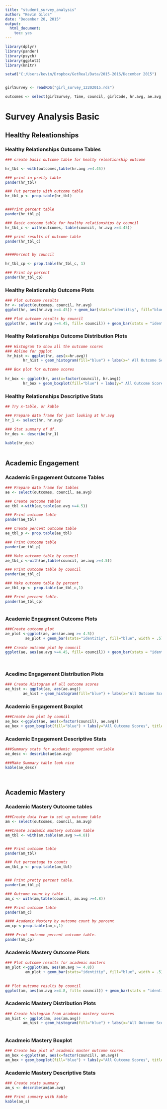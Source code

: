 ```yaml
---
title: "student_survey_analysis"
author: "Kevin Gilds"
date: "December 20, 2015"
output: 
  html_document: 
    toc: yes
---
```



```r
library(dplyr)
library(pander)
library(psych)
library(ggplot2)
library(knitr)

setwd("C:/Users/kevin/Dropbox/GetReal/Data/2015-2016/December 2015")


girlSurvey <- readRDS("girl_survey_12202015.rds")

outcomes <- select(girlSurvey, Time, council, girlCode, hr.avg, ae.avg, am.avg)


```


# Survey Analysis Basic 

## Healthy Releationships

### Healthy Relationships Outcome Tables
```r
### create basic outcome table for healty releationship outcome

hr_tbl <- with(outcomes,table(hr.avg >=4.45))

### print in pretty table
pander(hr_tbl)

### Put percents with outcome table
hr_tbl_p <- prop.table(hr_tbl)


###Print percent table
pander(hr_tbl_p)

### Basic outcome table for healthy relationships by council
hr_tbl_c <- with(outcomes, table(council, hr.avg >=4.45))

### print results of outcome table
pander(hr_tbl_c)


####Percent by council

hr_tbl_cp <- prop.table(hr_tbl_c, 1)

### Print by percent
pander(hr_tbl_cp)


```

### Healthy Relationship Outcome Plots
```r
### Plot outcome results
hr <- select(outcomes, council, hr.avg)
ggplot(hr, aes(hr.avg >=4.45)) + geom_bar(stats="identitiy", fill="blue", width = .5) + labs(x="Achieving at High Level", title = "Pre: Healthy Relationships")

### Plot outcome results by council    
ggplot(hr, aes(hr.avg >=4.45, fill= council)) + geom_bar(stats = "identity") + facet_grid(~council) + labs(x = "Achieving at High Level", title = "Pre: Healthy Relationships by Council")

```


### Healthy Relationships Outcome Distribution Plots
```r
### Histogram to show all the outcome scores
### Abline for ggplot
 hr_hist <- ggplot(hr, aes(x=hr.avg)) 
        hr_hist + geom_histogram(fill="blue") + labs(x=" All Outcome Scores", title = "Pre: Healthy Relationships")

### Box plot for outcome scores
        
hr_box <- ggplot(hr, aes(x=factor(council), hr.avg))
        hr_box + geom_boxplot(fill="blue") + labs(y=" All Outcome Scores", title = "Pre: Healthy Relationships")

```

### Healthy Relationships Descriptive Stats
```r
## Try x-table, or kable

### Prepare data frame for just looking at hr.avg        
hr_1 <- select(hr, hr.avg)

### Stat summary of df.
hr_des <- describe(hr_1)

kable(hr_des)
        
```



## Academic Engagement

### Academic Engagement Outcome Tables

```r
### Prepare data frame for tables
ae <- select(outcomes, council, ae.avg)

### Create outcome tables
ae_tbl <-with(ae,table(ae.avg >=4.5))

### Print outcome table
pander(ae_tbl)

### Create percent outcome table
ae_tbl_p <- prop.table(ae_tbl)

### Print Outcome table
pander(ae_tbl_p)

### Make outcome table by council
ae_tbl_c <-with(ae,table(council, ae.avg >=4.5))

### Print Outcome table by council
pander(ae_tbl_c)

### Make outcome table by percent
ae_tbl_cp <- prop.table(ae_tbl_c,1)

### Print percent table. 
pander(ae_tbl_cp)



```

### Academic Engagment Outcome Plots

```r
###Create outcome plot 
ae_plot <-ggplot(ae, aes(ae.avg >= 4.5)) 
         ae_plot + geom_bar(stats="identitiy", fill="blue", width = .5) + labs(x="Achieving at High Level", title = "Pre: Academic Engagement"
                                                                               ) 
### Create outcome plot by council    
ggplot(ae, aes(ae.avg >=4.45, fill= council)) + geom_bar(stats = "identity") + facet_grid(~council) + labs(x = "Achieving at High Level", title = "Pre: Academic Engagement by Council")

         
```

### Acedimc Engagement Distribution Plots

```r

### Create Histogram of all outcome scores
ae_hist <- ggplot(ae, aes(ae.avg)) 
        ae_hist + geom_histogram(fill="blue") + labs(x="All Outcome Scores", title="Post: Academic Engagement")


```


### Academic Engagement Boxplot
```r

###Create box plot by council
ae_box <-ggplot(ae, aes(x=factor(council), ae.avg))
ae_box + geom_boxplot(fill="blue") + labs(y="All Outcome Scores", title = "Pre: Academic Engagement")
```

###  Academic Engagement Descriptive Stats

```r
###Summary stats for academic engagement variable
ae_desc <- describe(ae$ae.avg)

###Make Summary table look nice
kable(ae_desc)
        
        
```



## Academic Mastery


### Academic Mastery Outcome tables

```r

###Create data fram to set up outcome table
am <- select(outcomes, council, am.avg)

###Create academic mastery outcome table
am_tbl <- with(am,table(am.avg >=4.8))


### Print outcome table
pander(am_tbl)

### Put percentage to counts
am_tbl_p <- prop.table(am_tbl)


### Print pretty percent table.
pander(am_tbl_p)

### Outcome count by table
am_c <- with(am,table(council, am.avg >=4.8))

### Print outcome table
pander(am_c)

#### Academic Mastery by outcome count by percent
am_cp <-prop.table(am_c,1)

#### Print outcome percent outcome table. 
pander(am_cp)

```


### Academic Mastery Outcome Plots

```r

### Plot outcome results for academic masters
am_plot <-ggplot(am, aes(am.avg >= 4.8)) 
         am_plot + geom_bar(stats="identitiy", fill="blue", width = .5) + labs(x="Achieving at High Level", title = "Pre: Academic Mastery") 
     
         
## Plot outcome results by council
ggplot(am, aes(am.avg >=4.8, fill= council)) + geom_bar(stats = "identity") + facet_grid(~council) + labs(x = "Achieving at High Level", title = "Pre: Academic Mastery by Council")


```



### Academic Mastery Distribution Plots

```r

### Create histogram from academic mastery scores
am_hist <- ggplot(am, aes(am.avg)) 
        am_hist + geom_histogram(fill="blue") + labs(x="All Outcome Scores", title="Pre: Academic Mastery")
        


```



### Acadmeic Mastery Boxplot

```r
        
### Create box plot of academic master outcome scores. 
am_box <-ggplot(am, aes(x=factor(council), am.avg))
am_box + geom_boxplot(fill="blue") + labs(y="All Outcome Scores", title = "Pre: Academic Mastery")

```



### Academic Mastery Descriptive Stats
```r

### Create stats summary
am_s <- describe(am$am.avg)

### Print summary with kable        
kable(am_s)
        
```

